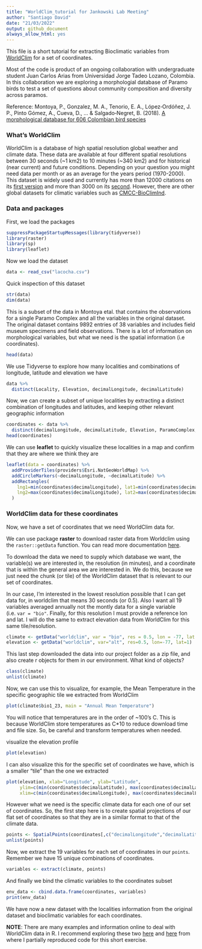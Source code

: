 ```yaml
---
title: "WorldClim_tutorial for Jankowski Lab Meeting"
author: "Santiago David"
date: "21/03/2022"
output: github_document
always_allow_html: yes
---
```


This file is a short tutorial for extracting Bioclimatic variables from [WorldClim](https://www.worldclim.org/data/bioclim.html) for a set of coordinates.

Most of the code is product of an ongoing collaboration with undergraduate student Juan Carlos Arias from Universidad Jorge Tadeo Lozano, Colombia. 
In this collaboration we are exploring a morphologial database of Paramo birds to test a set of questions about community composition and diversity across paramos.

Reference: Montoya, P., Gonzalez, M. A., Tenorio, E. A., López‐Ordóñez, J. P., Pinto Gómez, A., Cueva, D., ... & Salgado‐Negret, B. (2018). [A morphological database for 606 Colombian bird species](https://esajournals.onlinelibrary.wiley.com/doi/full/10.1002/ecy.2368)


### What's WorldClim

WorldClim is a database of high spatial resolution global weather and climate data. These data are available at four different spatial resolutions between 30 seconds (~1 km2) to 10 minutes (~340 km2) and for historical (near current) and future conditions. 
Depending on your question you might need data per month or as an average for the years period (1970-2000).
This dataset is widely used and currently has more than 12000 citations on its [first version](https://rmets.onlinelibrary.wiley.com/doi/abs/10.1002/joc.1276) and more than 3000 on its [second](https://rmets.onlinelibrary.wiley.com/doi/abs/10.1002/joc.5086). However, there are other global datasets for climatic variables such as [CMCC-BioClimInd](https://www.nature.com/articles/s41597-020-00726-5).

### Data and packages

First, we load the packages
```r
suppressPackageStartupMessages(library(tidyverse))
library(raster)
library(sp)
library(leaflet)
```

Now we load the dataset
```r
data <- read_csv("lacocha.csv")
```

Quick inspection of this dataset
```r
str(data)
dim(data)
```

This is a subset of the data in Montoya etal. that contains the observations for a single Paramo Complex and all the variables in the original dataset. The original dataset contains 9892 entries of 38 variables and includes field museum specimens and field observations. There is a lot of information on morphological variables, but what we need is the spatial information (i.e coordinates).


```r
head(data)
```

We use Tidyverse to explore how many localities and combinations of longitude, latitude and elevation we have
```r
data %>% 
  distinct(Locality, Elevation, decimalLongitude, decimalLatitude)
```

Now, we can create a subset of unique localities by extracting a distinct combination of longitudes and latitudes, and keeping other relevant geographic information
```r
coordinates <- data %>% 
  distinct(decimalLongitude, decimalLatitude, Elevation, ParamoComplex, Department, Locality)
head(coordinates)
```

We can use **leaflet** to quickly visualize these localities in a map and confirm that they are where we think they are

```r
leaflet(data = coordinates) %>% 
  addProviderTiles(providers$Esri.NatGeoWorldMap) %>% 
  addCircleMarkers(~decimalLongitude, ~decimalLatitude) %>% 
  addRectangles(
    lng1=min(coordinates$decimalLongitude), lat1=min(coordinates$decimalLatitude),
    lng2=max(coordinates$decimalLongitude), lat2=max(coordinates$decimalLatitude)
  )
```

### WorldClim data for these coordinates

Now, we have a set of coordinates that we need WorldClim data for. 

We can use package **raster** to download raster data from Worldclim using the `raster::getData` function. You can read more documentation [here](https://www.rdocumentation.org/packages/raster/versions/3.5-15/topics/getData).

To download the data we need to supply which database we want, the variable(s) we are interested in, the resolution (in minutes), and a coordinate that is within the general area we are interested in. We do this, because we just need the chunk (or tile) of the WorldClim dataset that is relevant to our set of coordinates. 

In our case, I'm interested in the lowest resolution possible that I can get data for, in worldclim that means 30 seconds (or 0.5). Also I want all 19 variables averaged annually not the montly data for a single variable (i.e. `var = "bio"`. Finally, for this resolution I must provide a reference lon and lat. I will do the same to extract elevation data from WorldClim for this same tile/resolution.

```r
climate <- getData("worldclim", var = "bio", res = 0.5, lon = -77, lat = 1)
elevation <- getData("worldclim", var="alt", res=0.5, lon=-77, lat=1)
```

This last step downloaded the data into our project folder as a zip file, and also create r objects for them in our environment. What kind of objects?

```r
class(climate)
unlist(climate)
```


Now, we can use this to visualize, for example, the Mean Temperature in the specific geographic tile we extracted from WorldClim
```r
plot(climate$bio1_23, main = "Annual Mean Temperature")
```

You will notice that temperatures are in the order of ~100's C. This is because WorldClim store temperatures as C*10 to reduce download time and file size. So, be careful and transform temperatures when needed.

visualize the elevation profile
```r
plot(elevation)
```

I can also visualize this for the specific set of coordinates we have, which is a smaller "tile" than the one we extracted
```r
plot(elevation, xlab="Longitude", ylab="Latitude", 
     ylim=c(min(coordinates$decimalLatitude), max(coordinates$decimalLatitude)),
     xlim=c(min(coordinates$decimalLongitude), max(coordinates$decimalLongitude)))
```


However what we need is the specific climate data for each one of our set of coordinates. So, the first step here is to create spatial projections of our flat set of coordinates so that they are in a similar format to that of the climate data.

```r
points <- SpatialPoints(coordinates[,c("decimalLongitude","decimalLatitude")])
unlist(points)
```

Now, we extract the 19 variables for each set of coordinates in our `points`. Remember we have 15 unique combinations of coordinates.

```r
variables <- extract(climate, points)
```

And finally we bind the climatic variables to the coordinates subset
```r
env_data <- cbind.data.frame(coordinates, variables)
print(env_data)
```

We have now a new dataset with the localities information from the original dataset and bioclimatic variables for each coordinates.

**NOTE**: There are many examples and information online to deal with WorldClim data in R. I recommend exploring these two [here](https://emilypiche.github.io/BIO381/raster.html) and [here](https://www.gis-blog.com/r-raster-data-acquisition/) from where I partially reproduced code for this short exercise.


